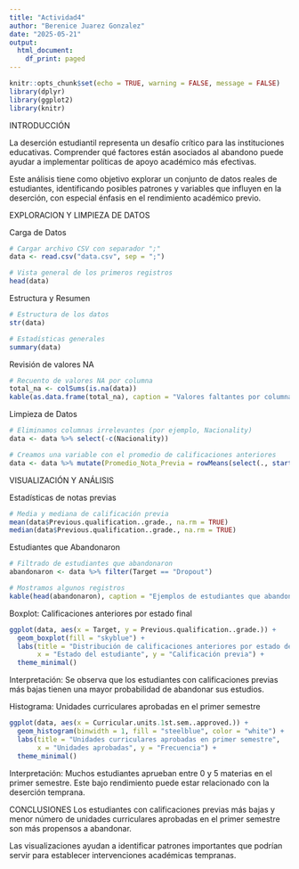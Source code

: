 ---
title: "Actividad4"
author: "Berenice Juarez Gonzalez"
date: "2025-05-21"
output:
  html_document:
    df_print: paged
---

```{r setup, include=FALSE}
knitr::opts_chunk$set(echo = TRUE, warning = FALSE, message = FALSE)
library(dplyr)
library(ggplot2)
library(knitr)
```

INTRODUCCIÓN

La deserción estudiantil representa un desafío crítico para las instituciones educativas. Comprender qué factores están asociados al abandono puede ayudar a implementar políticas de apoyo académico más efectivas.

Este análisis tiene como objetivo explorar un conjunto de datos reales de estudiantes, identificando posibles patrones y variables que influyen en la deserción, con especial énfasis en el rendimiento académico previo.

EXPLORACION Y LIMPIEZA DE DATOS

Carga de Datos

```{r}
# Cargar archivo CSV con separador ";"
data <- read.csv("data.csv", sep = ";")

# Vista general de los primeros registros
head(data)

```

Estructura y Resumen

```{r}
# Estructura de los datos
str(data)

# Estadísticas generales
summary(data)

```

Revisión de valores NA
```{r}
# Recuento de valores NA por columna
total_na <- colSums(is.na(data))
kable(as.data.frame(total_na), caption = "Valores faltantes por columna")
```

Limpieza de Datos
```{r}
# Eliminamos columnas irrelevantes (por ejemplo, Nacionality)
data <- data %>% select(-c(Nacionality))

# Creamos una variable con el promedio de calificaciones anteriores
data <- data %>% mutate(Promedio_Nota_Previa = rowMeans(select(., starts_with("Curricular.units")), na.rm = TRUE))

```

VISUALIZACIÓN Y ANÁLISIS 

Estadísticas de notas previas 
```{r}
# Media y mediana de calificación previa
mean(data$Previous.qualification..grade., na.rm = TRUE)
median(data$Previous.qualification..grade., na.rm = TRUE)

```

Estudiantes que Abandonaron 

```{r}
# Filtrado de estudiantes que abandonaron
abandonaron <- data %>% filter(Target == "Dropout")

# Mostramos algunos registros
kable(head(abandonaron), caption = "Ejemplos de estudiantes que abandonaron")

```

Boxplot: Calificaciones anteriores por estado final 

```{r}
ggplot(data, aes(x = Target, y = Previous.qualification..grade.)) +
  geom_boxplot(fill = "skyblue") +
  labs(title = "Distribución de calificaciones anteriores por estado del estudiante",
       x = "Estado del estudiante", y = "Calificación previa") +
  theme_minimal()

```


Interpretación: Se observa que los estudiantes con calificaciones previas más bajas tienen una mayor probabilidad de abandonar sus estudios.

Histograma: Unidades curriculares aprobadas en el primer semestre

```{r}
ggplot(data, aes(x = Curricular.units.1st.sem..approved.)) +
  geom_histogram(binwidth = 1, fill = "steelblue", color = "white") +
  labs(title = "Unidades curriculares aprobadas en primer semestre",
       x = "Unidades aprobadas", y = "Frecuencia") +
  theme_minimal()
```


Interpretación: Muchos estudiantes aprueban entre 0 y 5 materias en el primer semestre. Este bajo rendimiento puede estar relacionado con la deserción temprana.

CONCLUSIONES
Los estudiantes con calificaciones previas más bajas y menor número de unidades curriculares aprobadas en el primer semestre son más propensos a abandonar.

Las visualizaciones ayudan a identificar patrones importantes que podrían servir para establecer intervenciones académicas tempranas.